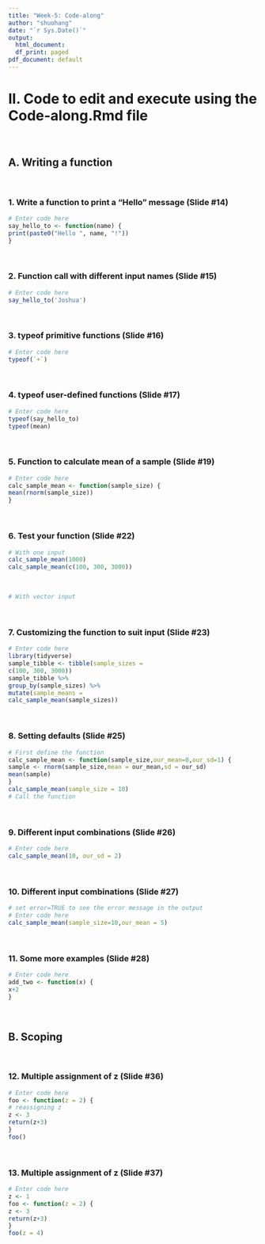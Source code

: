 ```yaml
---
title: "Week-5: Code-along"
author: "shuohang"
date: "`r Sys.Date()`"
output:
  html_document:
  df_print: paged
pdf_document: default
---
```


  

# II. Code to edit and execute using the Code-along.Rmd file 
<br>

## A. Writing a function
<br>

### 1. Write a function to print a "Hello" message (Slide #14)

```r
# Enter code here
say_hello_to <- function(name) {
print(paste0("Hello ", name, "!"))
}
```
<br>

### 2. Function call with different input names (Slide #15)

```r
# Enter code here
say_hello_to('Joshua')
```
<br>

### 3. typeof primitive functions (Slide #16)

```r
# Enter code here
typeof(`+`)
```
<br>

### 4. typeof user-defined functions (Slide #17)

```r
# Enter code here
typeof(say_hello_to)
typeof(mean)
```
<br>

### 5. Function to calculate mean of a sample (Slide #19)

```r
# Enter code here
calc_sample_mean <- function(sample_size) {
mean(rnorm(sample_size))
}
```
<br>

### 6. Test your function (Slide #22)

```r
# With one input
calc_sample_mean(1000)
calc_sample_mean(c(100, 300, 3000))
```
<br>
```r
# With vector input

```
<br>

### 7. Customizing the function to suit input (Slide #23)

```r
# Enter code here
library(tidyverse)
sample_tibble <- tibble(sample_sizes =
c(100, 300, 3000))
sample_tibble %>%
group_by(sample_sizes) %>%
mutate(sample_means =
calc_sample_mean(sample_sizes))
```
<br>

### 8. Setting defaults (Slide #25)

```r
# First define the function
calc_sample_mean <- function(sample_size,our_mean=0,our_sd=1) {
sample <- rnorm(sample_size,mean = our_mean,sd = our_sd)
mean(sample)
}
calc_sample_mean(sample_size = 10)
# Call the function 
```
<br>

### 9. Different input combinations (Slide #26)

```r
# Enter code here 
calc_sample_mean(10, our_sd = 2)
```
<br>

### 10. Different input combinations (Slide #27)

```r
# set error=TRUE to see the error message in the output
# Enter code here 
calc_sample_mean(sample_size=10,our_mean = 5)
```
<br>

### 11. Some more examples (Slide #28)

```r
# Enter code here 
add_two <- function(x) {
x+2
}
```
<br>

## B. Scoping
<br>

### 12. Multiple assignment of z (Slide #36)

```r
# Enter code here
foo <- function(z = 2) {
# reassigning z
z <- 3
return(z+3)
}
foo()
```
<br>

### 13. Multiple assignment of z (Slide #37)

```r
# Enter code here
z <- 1
foo <- function(z = 2) {
z <- 3
return(z+3)
}
foo(z = 4)
```
<br>